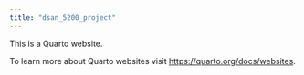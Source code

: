 ```yaml
---
title: "dsan_5200_project"
---
```


This is a Quarto website.

To learn more about Quarto websites visit <https://quarto.org/docs/websites>.
